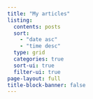 ```yaml
---
title: "My articles"
listing:
  contents: posts
  sort: 
    - "date asc"
    - "time desc"
  type: grid
  categories: true
  sort-ui: true
  filter-ui: true
page-layout: full
title-block-banner: false
---
```



